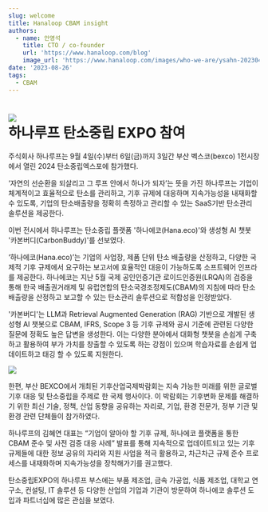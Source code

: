 ```yaml
---
slug: welcome
title: Hanaloop CBAM insight
authors:
  - name: 안영석
    title: CTO / co-founder
    url: 'https://www.hanaloop.com/blog'
    image_url: 'https://www.hanaloop.com/images/who-we-are/ysahn-20230417.jpg'
date: '2023-08-26'
tags:
  - CBAM
---
```


![](/img/1000010037.jpg)\
**하나루프 탄소중립 EXPO 참여**
=====================

주식회사 하나루프는 9월 4일(수)부터 6일(금)까지 3일간 부산 벡스코(bexco) 1전시장에서 열린 2024 탄소중립엑스포에 참가했다.

‘자연의 선순환을 되살리고 그 루프 안에서 하나가 되자’는 뜻을 가진 하나루프는 기업이 체계적이고 효율적으로 탄소를 관리하고, 기후 규제에 대응하며 지속가능성을 내재화할 수 있도록, 기업의 탄소배출량을 정확히 측정하고 관리할 수 있는 SaaS기반 탄소관리 솔루션을 제공한다.

이번 전시에서 하나루프는 탄소중립 플랫폼 '하나에코(Hana.eco)'와 생성형 AI 챗봇 '카본버디(CarbonBuddy)'를 선보였다.

‘하나에코(Hana.eco)’는 기업의 사업장, 제품 단위 탄소 배출량을 산정하고, 다양한 국제적 기후 규제에서 요구하는 보고서에 효율적인 대응이 가능하도록 소프트웨어 인프라를 제공한다. 하나에코는 지난 5월 국제 공인인증기관 로이드인증원(LRQA)의 검증을 통해 한국 배출권거래제 및 유럽연합의 탄소국경조정제도(CBAM)의 지침에 따라 탄소 배출량을 산정하고 보고할 수 있는 탄소관리 솔루션으로 적합성을 인정받았다.

'카본버디'는 LLM과 Retrieval Augmented Generation (RAG) 기반으로 개발된 생성형 AI 챗봇으로 CBAM, IFRS, Scope 3 등 기후 규제와 공시 기준에 관련된 다양한 질문에 정확도 높은 답변을 생성한다. 이는 다양한 분야에서 대화형 챗봇을 손쉽게 구축하고 활용하여 부가 가치를 창출할 수 있도록 하는 강점이 있으며 학습자료를 손쉽게 업데이트하고 태깅 할 수 있도록 지원한다.

![](/img/20240906_153506.jpg)

한편, 부산 BEXCO에서 개최된 기후산업국제박람회는 지속 가능한 미래를 위한 글로벌 기후 대응 및 탄소중립을 주제로 한 국제 행사이다. 이 박람회는 기후변화 문제를 해결하기 위한 최신 기술, 정책, 산업 동향을 공유하는 자리로, 기업, 환경 전문가, 정부 기관 및 환경 관련 단체들이 참가하였다.

하나루프의 김혜연 대표는 “기업이 알아야 할 기후 규제, 하나에코 플랫폼을 통한 CBAM 준수 및 사전 검증 대응 사례” 발표를 통해 지속적으로 업데이트되고 있는 기후 규제들에 대한 정보 공유의 자리와 지원 사업을 적극 활용하고, 차근차근 규제 준수 프로세스를 내재화하며 지속가능성을 장착해가기를 권고했다.

탄소중립EXPO의 하나루프 부스에는 부품 제조업, 금속 가공업, 식품 제조업, 대학교 연구소, 컨설팅, IT 솔루션 등 다양한 산업의 기업과 기관이 방문하여 하나에코 솔루션 도입과 파트너십에 많은 관심을 보였다.


